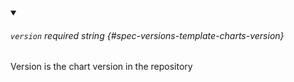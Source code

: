 
<details className="config-field" data-expandable="false" open>
<summary>

###### `version` <span className="config-field-required" data-required="false">required</span> <span className="config-field-type">string</span> <span className="config-field-default"></span> <span className="config-field-enum"></span> {#spec-versions-template-charts-version}

Version is the chart version in the repository

</summary>



</details>
